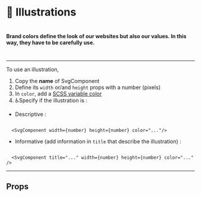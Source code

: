 

<Meta title="⚛️Atoms|🎨 Illustrations" />

# 🎨 Illustrations

#

#

#### Brand colors define the look of our websites but also our values. In this way, they have to be carefully use.

#

---

To use an illustration,

1. Copy the **name** of SvgComponent
2. Define its `width` or/and `height` props with a number (pixels)
3. In `color`, add a [SCSS variable color](/?path=/docs/⚛%EF%B8%8Fatoms-🌈-colors--page)
4. ♿Specify if the illustration is :

- Descriptive :

```

  <SvgComponent width={number} height={number} color="..."/>

```

- Informative (add information in `title` that describe the illustration) :

```

  <SvgComponent title="..." width={number} height={number} color="..." />

```

---

<Preview>
  <Story name="ThereIsABetterWay">
    <div className="spacing">
      <Signature width={100} height={100} color="primary" />
      <Signature width={100} height={100} color="secondary" />
      <Signature
        width={100}
        height={100}
        color="white"
        className="background"
      />
    </div>
  </Story>
</Preview>

<Preview>
  <Story name="Why">
    <div className="spacing">
      <Why width={200} height={200} color="primary" />
      <Why width={200} height={200} color="secondary" />
      <Why width={200} height={200} color="white" className="background" />
    </div>
  </Story>
</Preview>

<Preview>
  <Story name="Coded Tape">
    <div className="spacing">
      <CodedTape width={300} height={30} color="primary" />
      <CodedTape width={300} height={30} color="secondary" />
      <CodedTape width={300} height={30} color="white" className="background" />
    </div>
  </Story>
</Preview>

## Props

<Props of={Signature} />
